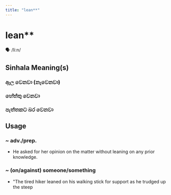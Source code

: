 ```yaml
---
title: "lean**"
---
```


# lean**

🗣️ /liːn/

## Sinhala Meaning(s)

### ඇල වෙනවා (නැවෙනවා)
### හේත්තු වෙනවා
### පැත්තකට බර වෙනවා

## Usage

### ~ adv./prep.

- He asked for her opinion on the matter without leaning on any prior knowledge.


### ~ (on/against) someone/something

- "The tired hiker leaned on his walking stick for support as he trudged up the steep


